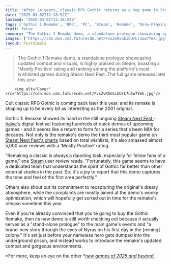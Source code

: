 ```yaml
---
title: "After 24 years, classic RPG Gothic returns as a top game in Steam Next Fest with a remake demo that has almost 5,000 reviews"
date: "2025-03-02T12:18:52Z"
lastmod: "2025-03-02T12:18:52Z"
tags: ['Gothic 1 Remake', 'RPG', 'PC', 'Steam', 'Remake', 'Role-Playing Game']
draft: false
summary: "The Gothic 1 Remake demo, a standalone prologue showcasing updated combat and visuals, is highly praised on Steam,  boasting a 'Mostly Positive' rating and ranking among the platform's most wishlisted games during Steam Next Fest.  The full game releases later this year."
images: ["https://cdn.mos.cms.futurecdn.net/FvsZvK5nkibUrL7uSw7Ymk.jpg"]
layout: PostSimple
---
```

> The Gothic 1 Remake demo, a standalone prologue showcasing updated combat and visuals, is highly praised on Steam,  boasting a 'Mostly Positive' rating and ranking among the platform's most wishlisted games during Steam Next Fest.  The full game releases later this year.


        <img alt="Cover" src="https://cdn.mos.cms.futurecdn.net/FvsZvK5nkibUrL7uSw7Ymk.jpg"/>
        
Cult classic RPG Gothic is coming back later this year, and its remake is shaping up to be every bit as interesting as the 2001 original.

Gothic 1: Remake showed its hand in the still ongoing [Steam Next Fest ](https://www.gamesradar.com/games/the-10-steam-next-fest-demos-you-need-to-play-this-weekend/)- [Valve](https://www.gamesradar.com/tag/valve/)'s digital festival featuring hundreds of quick demos of upcoming games - and it seems like a return to form for a series that's been MIA for decades. Not only is the remake's demo the third most popular game on [Steam Next Fest's charts](https://store.steampowered.com/sale/nextfest?tab=23&flavor=topwishlisted) based on total wishlists, it's also amassed almost 5,000 user reviews with a 'Mostly Positive' rating.

"Remaking a classic is always a daunting task, especially for fellow fans of a game," one [Steam ](https://store.steampowered.com/app/3448280/Gothic_1_Remake__Demo_Nyras_Prologue/#app_reviews_hash)user review reads. "Fortunately, this game seems to have a dedicated team that understands the spirit of Gothic far better than other external studios in the past. So, it's a joy to report that this demo captures the tone and feel of the first area perfectly."

Others also shout out its commitment to recapturing the original's dreary atmosphere, while the complaints are mostly aimed at the demo's wonky optimization, which will hopefully get sorted out in time for the remake's release sometime this year.

Even if you're already convinced that you're going to buy the Gothic Remake, then its new demo is still worth checking out because it actually serves as a "stand-alone prologue" to the main game's events and "a brand-new story through the eyes of Nyras on his first day in the [mining] colony." It's set just before your nameless hero gets dumped into the underground prison, and instead works to introduce the remake's updated combat and gorgeous environments.

*For more, keep an eye on the other *[<em>new games of 2025 and beyond.</em>](https://www.gamesradar.com/video-game-release-dates/)
        